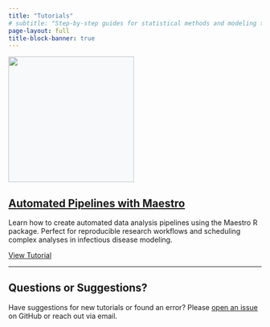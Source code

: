 ```yaml
---
title: "Tutorials"
# subtitle: "Step-by-step guides for statistical methods and modeling techniques"
page-layout: full
title-block-banner: true
---
```


::: {.grid}

::: {.g-col-12 .g-col-md-8 .g-col-lg-6}
::: {.card .h-100}
::: {.card-header}
![](images/maestro_thumbnail.png){.card-img-top style="height: 250px; object-fit: contain; background-color: #f8f9fa;"}
:::
::: {.card-body .d-flex .flex-column}
::: {.card-title}
## [Automated Pipelines with Maestro](tutorials/automation_with_maestro.qmd)
:::
::: {.card-text}
Learn how to create automated data analysis pipelines using the Maestro R package. Perfect for reproducible research workflows and scheduling complex analyses in infectious disease modeling.
:::
::: {.mt-auto}
::: {.btn-group}
[View Tutorial](tutorials/automation_with_maestro.qmd){.btn .btn-primary}
:::
:::
:::
:::
:::

:::

<!-- ## About These Tutorials -->

<!-- These tutorials focus on practical skills for infectious disease research, covering statistical methods, mathematical modeling techniques, and reproducible workflow tools that I use in my research at RIVM and the University of Hong Kong. -->

<!-- Each tutorial includes: -->
<!-- - Step-by-step instructions with code examples -->
<!-- - Real-world applications to infectious disease problems   -->
<!-- - Reproducible examples you can run yourself -->
<!-- - Links to relevant resources and further reading -->

<!-- ## Upcoming Tutorials -->

<!-- I'm working on additional tutorials covering: -->
<!-- - **Agent-based modeling** for infectious disease transmission -->
<!-- - **Vaccine effectiveness analysis** from observational studies   -->
<!-- - **Bayesian methods** for epidemiological inference -->
<!-- - **Data visualization** for infectious disease data -->

---

## Questions or Suggestions?

Have suggestions for new tutorials or found an error? Please [open an issue](https://github.com/kylieainslie/kylieainslie.github.io/issues) on GitHub or reach out via email.